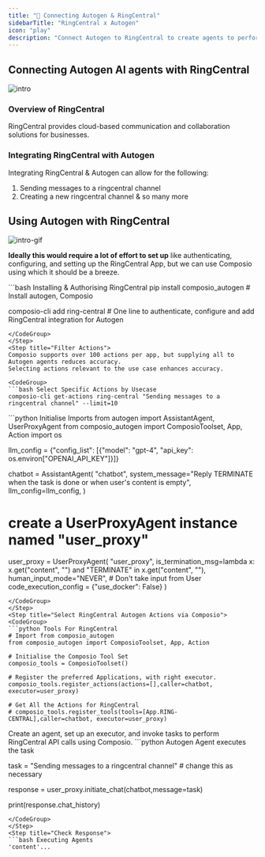 ```yaml
---
title: "🚀 Connecting Autogen & RingCentral"
sidebarTitle: "RingCentral x Autogen"
icon: "play"
description: "Connect Autogen to RingCentral to create agents to perform tasks using natural language"
---
```


## Connecting Autogen AI agents with RingCentral
![intro](/media/intro.jpg)

### Overview of RingCentral

RingCentral provides cloud-based communication and collaboration solutions for businesses.

### Integrating RingCentral with Autogen

Integrating RingCentral & Autogen can allow for the following:

1. Sending messages to a ringcentral channel
2. Creating a new ringcentral channel
& so many more

## Using Autogen with RingCentral
![intro-gif](/media/intro.gif)
<Steps>
<Step title="Setting Up the Environment">

**Ideally this would require a lot of effort to set up** like authenticating, configuring, and setting up the RingCentral App, but we can use Composio using which it should be a breeze.

<CodeGroup>
```bash Installing & Authorising RingCentral
pip install composio_autogen # Install autogen, Composio 

composio-cli add ring-central # One line to authenticate, configure and add RingCentral integration for Autogen
```
</CodeGroup>
</Step>
<Step title="Filter Actions">
Composio supports over 100 actions per app, but supplying all to Autogen agents reduces accuracy.
Selecting actions relevant to the use case enhances accuracy.

<CodeGroup>
```bash Select Specific Actions by Usecase
composio-cli get-actions ring-central "Sending messages to a ringcentral channel" --limit=10
```
</CodeGroup>

</Step>
<Step title="Import Base Packages">

<CodeGroup>
```python Initialise Imports
from autogen import AssistantAgent, UserProxyAgent
from composio_autogen import ComposioToolset, App, Action
import os

llm_config = {"config_list": [{"model": "gpt-4", "api_key": os.environ["OPENAI_API_KEY"]}]}

chatbot = AssistantAgent(
    "chatbot",
    system_message="Reply TERMINATE when the task is done or when user's content is empty",
    llm_config=llm_config,
)

# create a UserProxyAgent instance named "user_proxy"
user_proxy = UserProxyAgent(
    "user_proxy",
    is_termination_msg=lambda x: x.get("content", "") and "TERMINATE" in x.get("content", ""),
    human_input_mode="NEVER", # Don't take input from User
    code_execution_config = {"use_docker": False}
)
```
</CodeGroup>
</Step>
<Step title="Select RingCentral Autogen Actions via Composio">
<CodeGroup>
```python Tools For RingCentral
# Import from composio_autogen
from composio_autogen import ComposioToolset, App, Action

# Initialise the Composio Tool Set
composio_tools = ComposioToolset()

# Register the preferred Applications, with right executor. 
composio_tools.register_actions(actions=[],caller=chatbot, executor=user_proxy)

# Get All the Actions for RingCentral
# composio_tools.register_tools(tools=[App.RING-CENTRAL],caller=chatbot, executor=user_proxy) 
```
</CodeGroup>
</Step>
<Step title="Execute the Agent">
Create an agent, set up an executor, and invoke tasks to perform RingCentral API calls using Composio. 
<CodeGroup>
```python Autogen Agent executes the task

task = "Sending messages to a ringcentral channel" # change this as necessary

response = user_proxy.initiate_chat(chatbot,message=task)

print(response.chat_history)
```
</CodeGroup>
</Step>
<Step title="Check Response">
```bash Executing Agents
'content'...
```
</Step>
</Steps>
